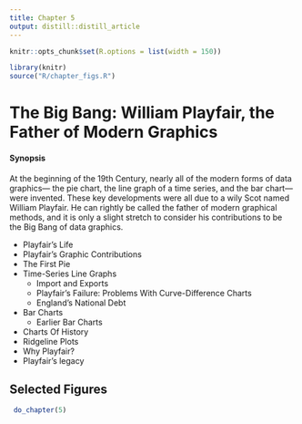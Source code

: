 ```yaml
---
title: Chapter 5
output: distill::distill_article
---
```


<script src="https://ajax.googleapis.com/ajax/libs/jquery/3.1.1/jquery.min.js"></script>

<style>
.zoomDiv {
  opacity: 0;
  position: fixed;
  top: 50%;
  left: 50%;
  z-index: 50;
  transform: translate(-50%, -50%);
  box-shadow: 10px 10px 50px #888888;
  max-height:100%;
}

.zoomImg {
  width: 100%;
}
</style>


<script type="text/javascript">
  $(document).ready(function() {
    $('body').prepend("<div class=\"zoomDiv\"><img src=\"\" class=\"zoomImg\"></div>");
    // onClick function for all plots (img's)
    $('img:not(.zoomImg)').click(function() {
      $('.zoomImg').attr('src', $(this).attr('src'));
      $('.zoomDiv').css({opacity: '1', width: '55%'});
    });
    // onClick function for zoomImg
    $('img.zoomImg').click(function() {
      $('.zoomDiv').css({opacity: '0', width: '0%'});
    });
  });
</script>

```r
knitr::opts_chunk$set(R.options = list(width = 150))

library(knitr)
source("R/chapter_figs.R")
```
# The Big Bang: William Playfair, the Father of Modern Graphics {#ch05-playfair}

<div class="chapterprelude">

#### Synopsis {-}

At the beginning of the 19th Century, nearly all of the modern forms of data graphics--- the pie chart, the line graph of a time series, and the bar chart--- were invented. These key developments were all due to a wily Scot named William Playfair. He can rightly be called the father of modern graphical methods, and it is only a slight stretch to consider his contributions to be the Big Bang of data graphics. 
</div>

<div class="chaptercontents">

* Playfair's Life 
* Playfair's Graphic Contributions
* The First Pie
* Time-Series Line Graphs
	+ Import and Exports	
	+ Playfair's Failure: Problems With Curve-Difference Charts	
	+ England's National Debt
* Bar Charts
	+ Earlier Bar Charts
* Charts Of History
* Ridgeline Plots
* Why Playfair?
* Playfair's legacy
</div>


## Selected Figures

```r
 do_chapter(5)
```
